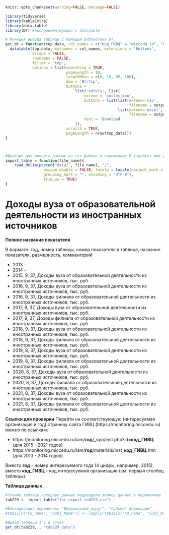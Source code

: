 
```r
knitr::opts_chunk$set(warning=FALSE, message=FALSE)
```


```r
library(tidyverse)
library(kableExtra)
library(data.table)
library(DT) #экспериментировал с datatable
```

```r
# Функция вывода таблицы с помощью библиотеки DT, 
get_dt = function(top_data, col_names = c("Код_ГИВЦ" = "miccedu_id", "Организация" = "clear_name", "2013" = "ind_2013_value", "2014" = "ind_2014_value", "2015" = "ind_2015_value", "2016" = "ind_2016_value", "2017" = "ind_2017_value", "2018" = "ind_2018_value", "2019" = "ind_2019_value", "2020" = "ind_2020_value", "2021" =  "ind_2021_value"), output_file_name) {
  datatable(top_data, colnames = col_names, extensions = 'Buttons',
            escape = FALSE,
            rownames = FALSE,
            filter = 'top',
            options = list(searching = TRUE,
                           pageLength = 10,
                           lengthMenu = c(8, 10, 85, 100),
                           dom = 'Bfrtip',
                           buttons = 
                               list('colvis', list(
                                   extend = 'collection',
                                   buttons = list(list(extend='csv',
                                                       filename = output_file_name),
                                                  list(extend='excel',
                                                       filename = output_file_name)),
                                   text = 'Download'
                               )),
                           scrollX = TRUE,
                           pageLength = nrow(top_data))) 
}



#Функция для импорта данных из csv файлов в переменные R (требует имя файла в кавычках и берет из каталока data рабочей директории проекта)
import_table = function(file_name){
    read_delim(paste0("data/", file_name), ";", 
                 escape_double = FALSE, locale = locale(decimal_mark = ",", 
                 grouping_mark = "", encoding = "UTF-8"), 
                 trim_ws = TRUE)
}
```






# Доходы вуза от образовательной деятельности из иностранных источников {#ind229_info}

**Полное название показателя**

В формате: год, номер таблицы, номер показателя в таблице, название показателя, размерность, *комментарий*



*	2013 -
*	2014 -
* 2015,	9,	37,	Доходы вуза от образовательной деятельности из иностранных источников,	тыс. руб.
*	2016,	9,	37,	Доходы вуза от образовательной деятельности из иностранных источников,	тыс. руб.
*	2016,	9,	37,	Доходы филиала от образовательной деятельности из иностранных источников,	тыс. руб.
*	2017,	9,	37,	Доходы вуза от образовательной деятельности из иностранных источников,	тыс. руб.
*	2017,	9,	37,	Доходы филиала от образовательной деятельности из иностранных источников,	тыс. руб.
*	2018,	9,	37,	Доходы вуза от образовательной деятельности из иностранных источников,	тыс. руб.
*	2018,	9,	37,	Доходы филиала от образовательной деятельности из иностранных источников,	тыс. руб.
*	2019,	8,	37,	Доходы вуза от образовательной деятельности из иностранных источников,	тыс. руб.
*	2019,	8,	37,	Доходы филиала от образовательной деятельности из иностранных источников,	тыс. руб.
*	2020,	8,	37,	Доходы вуза от образовательной деятельности из иностранных источников,	тыс. руб.
*	2020,	8,	37,	Доходы филиала от образовательной деятельности из иностранных источников,	тыс. руб.
*	2021,	8,	37,	Доходы вуза от образовательной деятельности из иностранных источников,	тыс. руб.
*	2021,	8,	37,	Доходы филиала от образовательной деятельности из иностранных источников,	тыс. руб.

**Ссылки для проверки**
Перейти на соответствующую (интересуемая организация и год) страницу сайта ГИВЦ (https://monitoring.miccedu.ru) можно по ссылкам:

* https://monitoring.miccedu.ru/iam/**год**/_vpo/inst.php?id=**код_ГИВЦ** (для 2015 - 2021 годов)
* https://monitoring.miccedu.ru/iam/**год**/materials/inst_**код_ГИВЦ**.htm (для 2013 - 2014 годов)

Вместо **год** - номер интересуемого года (4 цифры, например, 2015), вместо **код_ГИВЦ** - код интересуемой организации (см. первый столбец таблицы).



**Таблица данных**

```r
#Чтение таблицы исходных данных подраздела запись данных в переменную
tab229 <- import_table("for_export_ind229.csv")

#Факторизация переменных "Федеральный округ", "Субъект федерации"
#tab11[c("FO_name", "Subj_Name")] <- lapply(tab11[c("FO_name", "Subj_Name")] , factor)

```




```r
#Вывод таблицы 1.1 в отчет
get_dt(tab229, , 'tab229_data')
```



